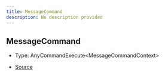 ```yaml
---
title: MessageCommand
description: No description provided
---
```


## MessageCommand

- Type: AnyCommandExecute\<MessageCommandContext>

- [Source](https://github.com/underctrl-io/commandkit/blob/83ef44f10b86e30835e8636786e5222cac412af9/packages/commandkit/src/app/commands/Context.ts#L105)